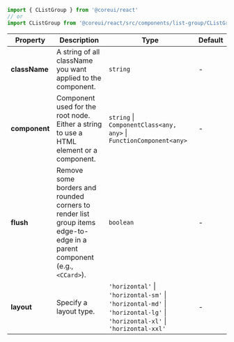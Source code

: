 
```jsx
import { CListGroup } from '@coreui/react'
// or
import CListGroup from '@coreui/react/src/components/list-group/CListGroup'
```

| Property | Description | Type | Default |
| --- | --- | --- | --- |
| **className** | A string of all className you want applied to the component. | `string` | - |
| **component** | Component used for the root node. Either a string to use a HTML element or a component. | `string` \| `ComponentClass<any, any>` \| `FunctionComponent<any>` | - |
| **flush** | Remove some borders and rounded corners to render list group items edge-to-edge in a parent component (e.g., `<CCard>`). | `boolean` | - |
| **layout** | Specify a layout type. | `'horizontal'` \| `'horizontal-sm'` \| `'horizontal-md'` \| `'horizontal-lg'` \| `'horizontal-xl'` \| `'horizontal-xxl'` | - |
